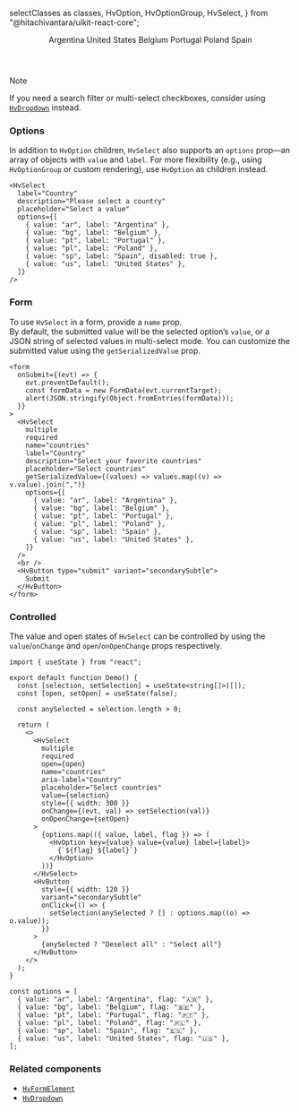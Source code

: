   selectClasses as classes,
  HvOption,
  HvOptionGroup,
  HvSelect,
} from "@hitachivantara/uikit-react-core";


<Header
  params={{ name: "Select", classes }}
  Component={HvSelect}
  componentName="HvSelect"
  controls={{
    label: { type: "text", defaultValue: "Country" },
    description: { type: "text", defaultValue: "Please select a country" },
    multiple: { defaultValue: false },
    required: { defaultValue: false },
    readOnly: { defaultValue: false },
    disabled: { defaultValue: false },
  }}
  componentProps={{
    placeholder: "Select a value",
  }}
>
  <HvOptionGroup label="America">
    <HvOption value="ar">Argentina</HvOption>
    <HvOption value="us">United States</HvOption>
  </HvOptionGroup>
  <HvOptionGroup label="Europe">
    <HvOption value="bg">Belgium</HvOption>
    <HvOption value="pt">Portugal</HvOption>
    <HvOption value="pl">Poland</HvOption>
    <HvOption value="sp">Spain</HvOption>
  </HvOptionGroup>
</Header>

> [!NOTE]
>
> If you need a search filter or multi-select checkboxes, consider using
> [`HvDropdown`](/components/dropdown) instead.

### Options

In addition to `HvOption` children, `HvSelect` also supports an `options` prop—an array of objects with `value` and `label`.
For more flexibility (e.g., using `HvOptionGroup` or custom rendering), use `HvOption` as children instead.

```tsx live
<HvSelect
  label="Country"
  description="Please select a country"
  placeholder="Select a value"
  options={[
    { value: "ar", label: "Argentina" },
    { value: "bg", label: "Belgium" },
    { value: "pt", label: "Portugal" },
    { value: "pl", label: "Poland" },
    { value: "sp", label: "Spain", disabled: true },
    { value: "us", label: "United States" },
  ]}
/>
```

### Form

To use `HvSelect` in a form, provide a `name` prop.  
By default, the submitted value will be the selected option’s `value`, or a JSON string of selected values in multi-select mode.
You can customize the submitted value using the `getSerializedValue` prop.

```tsx live
<form
  onSubmit={(evt) => {
    evt.preventDefault();
    const formData = new FormData(evt.currentTarget);
    alert(JSON.stringify(Object.fromEntries(formData)));
  }}
>
  <HvSelect
    multiple
    required
    name="countries"
    label="Country"
    description="Select your favorite countries"
    placeholder="Select countries"
    getSerializedValue={(values) => values.map((v) => v.value).join(",")}
    options={[
      { value: "ar", label: "Argentina" },
      { value: "bg", label: "Belgium" },
      { value: "pt", label: "Portugal" },
      { value: "pl", label: "Poland" },
      { value: "sp", label: "Spain" },
      { value: "us", label: "United States" },
    ]}
  />
  <br />
  <HvButton type="submit" variant="secondarySubtle">
    Submit
  </HvButton>
</form>
```

### Controlled

The value and open states of `HvSelect` can be controlled by using the `value`/`onChange` and `open`/`onOpenChange` props respectively.

```tsx live
import { useState } from "react";

export default function Demo() {
  const [selection, setSelection] = useState<string[]>([]);
  const [open, setOpen] = useState(false);

  const anySelected = selection.length > 0;

  return (
    <>
      <HvSelect
        multiple
        required
        open={open}
        name="countries"
        aria-label="Country"
        placeholder="Select countries"
        value={selection}
        style={{ width: 300 }}
        onChange={(evt, val) => setSelection(val)}
        onOpenChange={setOpen}
      >
        {options.map(({ value, label, flag }) => (
          <HvOption key={value} value={value} label={label}>
            {`${flag} ${label}`}
          </HvOption>
        ))}
      </HvSelect>
      <HvButton
        style={{ width: 120 }}
        variant="secondarySubtle"
        onClick={() => {
          setSelection(anySelected ? [] : options.map((o) => o.value));
        }}
      >
        {anySelected ? "Deselect all" : "Select all"}
      </HvButton>
    </>
  );
}

const options = [
  { value: "ar", label: "Argentina", flag: "🇦🇷" },
  { value: "bg", label: "Belgium", flag: "🇧🇪" },
  { value: "pt", label: "Portugal", flag: "🇵🇹" },
  { value: "pl", label: "Poland", flag: "🇵🇱" },
  { value: "sp", label: "Spain", flag: "🇪🇸" },
  { value: "us", label: "United States", flag: "🇺🇸" },
];
```

### Related components

- [`HvFormElement`](/components/form-element)
- [`HvDropdown`](/components/dropdown)
